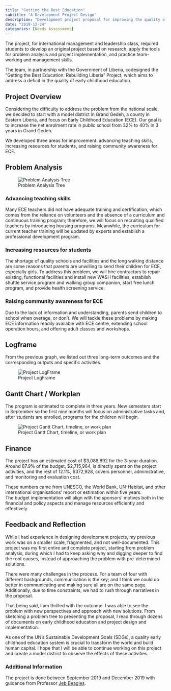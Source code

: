 ```yaml
---
title: "Getting the Best Education"
subtitle: "A Development Project Design"
description: "Development project proposal for improving the quality of early childhood education in Liberia"
date: "2019-12-24"
categories: [Needs Assessment]
---
```


The project, for international management and leadership class, required students to develop an original project based on research, apply the tools for problem analysis and project implementation, and practice team-working and management skills.

The team, in partnership with the Government of Liberia, codesigned the "Getting the Best Education: Rebuilding Liberia" Project, which aims to address a deficit in the quality of early childhood education.

## Project Overview

Considering the difficulty to address the problem from the national scale, we decided to start with a model district in Grand Gedeh, a county in Eastern Liberia, and focus on Early Childhood Education (ECE). Our goal is to increase the net enrolment rate in public school from 32% to 40% in 3 years in Grand Gedeh. 

We developed three areas for improvement: advancing teaching skills, increasing resources for students, and raising community awareness for ECE.

## Problem Analysis

![Problem Analysis Tree](/projects/images/ECE-Problem-Analysis.png)

### **Advancing teaching skills**

Many ECE teachers did not have adequate training and certification, which comes from the reliance on volunteers and the absence of a curriculum and continuous training program; therefore, we will focus on recruiting qualified teachers by introducing housing programs. Meanwhile, the curriculum for current teacher training will be updated by experts and establish a professional development program.

### **Increasing resources for students**

The shortage of quality schools and facilities and the long walking distance are some reasons that parents are unwilling to send their children for ECE, especially girls. To address this problem, we will hire contractors to repair existing, functional facilities and install new WASH facilities, establish shuttle service program and walking group companion, start free lunch program, and provide health screening service.

### **Raising community awareness for ECE**

Due to the lack of information and understanding, parents send children to school when overage, or don't. We will tackle these problems by making ECE information readily available with ECE centre, extending school operation hours, and offering adult classes and workshops.

## Logframe

From the previous graph, we listed out three long-term outcomes and the corresponding outputs and specific activities. 

![Project LogFrame](/projects/images/ECE-Logframe.png)

## Gantt Chart / Workplan

The program is estimated to complete in three years. New semesters start in September so the first nine months will focus on administrative tasks and, after students are enrolled, programs for the children will begin.

![Project Gantt Chart, timeline, or work plan](/projects/images/ECE-Gantt-Chart.png)

## Finance

The project has an estimated cost of $3,088,892 for the 3-year duration. Around 87.9% of the budget, $2,715,964, is directly spent on the project activities, and the rest of 12.1%, $372,928, covers personnel, administrative, and monitoring and evaluation cost.

These numbers came from UNESCO, the World Bank, UN-Habitat, and other international organisations' report or estimation within five years.  
The budget implementation will align with the sponsors' motives both in the financial and policy aspects and manage resources efficiently and effectively.

## Feedback and Reflection

While I had experience in designing development projects, my previous work was on a smaller scale, fragmented, and not well-documented. This project was my first entire and complete project, starting from problem analysis, during which I had to keep asking why and digging deeper to find the root causes, instead of approaching the problem with pre-determined solutions.

There were many challenges in the process. For a team of four with different backgrounds, communication is the key; and I think we could do better in communicating and making sure all are on the same page. Additionally, due to time constraints, we had to rush through narratives in the proposal.

That being said, I am thrilled with the outcome. I was able to see the problem with new perspectives and approach with new solutions. From sketching a problem tree to presenting the proposal, I read through dozens of documents on early childhood education and project design and implementation.

As one of the UN's Sustainable Development Goals (SDGs), a quality early childhood education system is crucial to transform the world and build human capital. I hope that I will be able to continue working on this project and create a model district to observe the effects of these activities.

### Additional Information

The project is done between September 2019 and December 2019 with guidance from Professor [Jeb Beagles](https://www.maxwell.syr.edu/pa/Beagles,_Jeb/).
